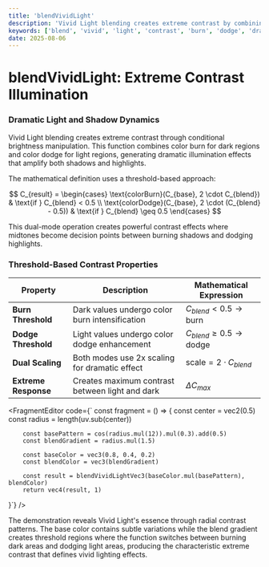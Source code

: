 ```yaml
---
title: 'blendVividLight'
description: 'Vivid Light blending creates extreme contrast by combining color burn and color dodge for dramatic illumination effects'
keywords: ['blend', 'vivid', 'light', 'contrast', 'burn', 'dodge', 'dramatic']
date: 2025-08-06
---
```



# blendVividLight: Extreme Contrast Illumination

### Dramatic Light and Shadow Dynamics

Vivid Light blending creates extreme contrast through conditional brightness manipulation. This function combines color burn for dark regions and color dodge for light regions, generating dramatic illumination effects that amplify both shadows and highlights.

The mathematical definition uses a threshold-based approach:

$$
C_{result} = \begin{cases}
\text{colorBurn}(C_{base}, 2 \cdot C_{blend}) & \text{if } C_{blend} < 0.5 \\
\text{colorDodge}(C_{base}, 2 \cdot (C_{blend} - 0.5)) & \text{if } C_{blend} \geq 0.5
\end{cases}
$$

This dual-mode operation creates powerful contrast effects where midtones become decision points between burning shadows and dodging highlights.

### Threshold-Based Contrast Properties

| Property | Description | Mathematical Expression |
|----------|-------------|-------------------------|
| **Burn Threshold** | Dark values undergo color burn intensification | $C_{blend} < 0.5 \rightarrow \text{burn}$ |
| **Dodge Threshold** | Light values undergo color dodge enhancement | $C_{blend} \geq 0.5 \rightarrow \text{dodge}$ |
| **Dual Scaling** | Both modes use 2x scaling for dramatic effect | $\text{scale} = 2 \cdot C_{blend}$ |
| **Extreme Response** | Creates maximum contrast between light and dark | $\Delta C_{max}$ |

<FragmentEditor
code={`
const fragment = () => {
        const center = vec2(0.5)
        const radius = length(uv.sub(center))
        
        const basePattern = cos(radius.mul(12)).mul(0.3).add(0.5)
        const blendGradient = radius.mul(1.5)
        
        const baseColor = vec3(0.8, 0.4, 0.2)
        const blendColor = vec3(blendGradient)
        
        const result = blendVividLightVec3(baseColor.mul(basePattern), blendColor)
        return vec4(result, 1)
}`}
/>

The demonstration reveals Vivid Light's essence through radial contrast patterns. The base color contains subtle variations while the blend gradient creates threshold regions where the function switches between burning dark areas and dodging light areas, producing the characteristic extreme contrast that defines vivid lighting effects.